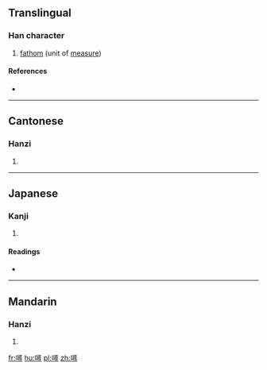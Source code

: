 ==Translingual==

===Han character===
{{Han char|rn=30|rad=口|as=12|sn=15|four=6704<sub>6</sub>|canj=口尸一戈 (RSMI)|ids=⿰[[口]][[尋]]}}

# [[fathom]] (unit of [[measure]])

====References====
* {{Han ref|kx=0209.151|dkj=04349|hdz=10687.050|uh=565A|ud=22106|bh=E540|bd=58688}}

----

==Cantonese==

===Hanzi===
{{yue-hanzi|jyut=[[cam4]]|y=cham4}}

# {{defn|lang=yue|sort=口12}}

----

==Japanese==

===Kanji===
{{ja-kanji|grade=|rs=口12}}

# {{defn|lang=ja|sort=口12}}

====Readings====
* {{ja-readings|on=|kun=[[えいびろ]] (eibiro)}}

----

==Mandarin==

===Hanzi===
{{cmn-hanzi|pin=[[xún]] ([[xun2]])|wg=hsün<sup>2</sup>}}

# {{defn|lang=cmn|sort=口12}}

[[fr:噚]]
[[hu:噚]]
[[pl:噚]]
[[zh:噚]]